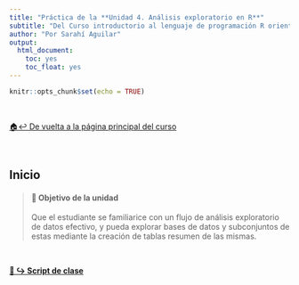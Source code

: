 ```yaml
---
title: "Práctica de la **Unidad 4. Análisis exploratorio en R**"
subtitle: "Del Curso introductorio al lenguaje de programación R orientado al análisis cuantitativo en Ciencias Sociales"
author: "Por Sarahí Aguilar"
output:
  html_document:
    toc: yes
    toc_float: yes
---
```


```r
knitr::opts_chunk$set(echo = TRUE)
```

<br/>

[🏠↩ De vuelta a la página principal del curso](index.html)

<br/>

## Inicio

> #### **🚀 Objetivo de la unidad** 
Que el estudiante se familiarice con un flujo de análisis exploratorio de datos efectivo, y pueda explorar bases de datos y subconjuntos de estas mediante la creación de tablas resumen de las mismas.  

<br/>

[**📖 ↪ Script de clase**](scripts/analisis.R)  